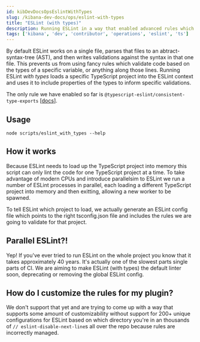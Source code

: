 ---
id: kibDevDocsOpsEslintWithTypes
slug: /kibana-dev-docs/ops/eslint-with-types
title: "ESLint (with types)"
description: Running ESLint in a way that enabled advanced rules which consume the TypeScript type checker
tags: ['kibana', 'dev', 'contributor', 'operations', 'eslint', 'ts']
---

By default ESLint works on a single file, parses that files to an abtract-syntax-tree (AST), and then writes validations against the syntax in that one file. This prevents us from using fancy rules which validate code based on the types of a specific variable, or anything along those lines. Running ESLint *with types* loads a specific TypeScript project into the ESLint context and uses it to include properties of the types to inform specific validations.

The only rule we have enabled so far is `@typescript-eslint/consistent-type-exports` [[docs](https://typescript-eslint.io/rules/consistent-type-exports/)].

## Usage

```
node scripts/eslint_with_types --help
```

## How it works

Because ESLint needs to load up the TypeScript project into memory this script can only lint the code for one TypeScript project at a time. To take advantage of modern CPUs and introduce parallelsim to ESLint we run a number of ESLint processes in parallel, each loading a different TypeScript project into memory and then exitting, allowing a new worker to be spawned.

To tell ESLint which project to load, we actually generate an ESLint config file which points to the right tsconfig.json file and includes the rules we are going to validate for that project.

## Parallel ESLint?!

Yep! If you've ever tried to run ESLint on the whole project you know that it takes approximately 40 years. It's actually one of the slowest parts single parts of CI. We are aiming to make ESLint (with types) the default linter soon, deprecating or removing the global ESLint config.

## How do I customize the rules for my plugin?

We don't support that yet and are trying to come up with a way that supports some amount of customizability without support for 200+ unique configurations for ESLint based on which directory you're in an thousands of `// eslint-disable-next-line`s all over the repo because rules are incorrectly managed.
